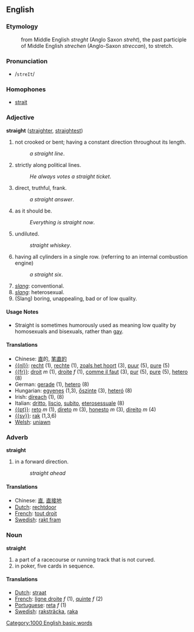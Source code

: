 ==English==

===Etymology===
:from Middle English ''streght'' (Anglo Saxon ''streht''), the past participle of Middle English ''strechen'' (Anglo-Saxon ''streccan''), to stretch.

===Pronunciation===
*/<tt>streIt</tt>/

===Homophones===
*[[strait]]

===Adjective===
'''straight''' ([[straighter]], [[straightest]])
#not crooked or bent; having a constant direction throughout its length.
#:''a straight line''.
#strictly along political lines.
#:''He always votes a straight ticket''.
#direct, truthful, frank.
#:''a straight answer''.
#as it should be.
#:''Everything is straight now''.
#undiluted.
#:''straight whiskey''.
#having all cylinders in a single row. (referring to an internal combustion engine)
#:''a straight six''.
#''[[slang]]'': conventional.
#''[[slang]]'': heterosexual.
#(Slang) boring, unappealing, bad or of low quality.

====Usage Notes====
*Straight is sometimes humorously used as meaning low quality by homosexuals and bisexuals, rather than [[gay]].

====Translations====
*Chinese: [[直]]的, [[笔直的]]
*[[{{nl}}]]: [[recht]] (1), [[rechte]] (1), [[zoals het hoort]] (3), [[puur]] (5), [[pure]] (5)
*[[{{fr}}]]: [[droit]] ''m'' (1), [[droite]] ''f'' (1), [[comme il faut]] (3), [[pur]] (5), [[pure]] (5), [[hetero]] (8)
*German: [[gerade]] (1), [[hetero]] (8)
*Hungarian: [[egyenes]] (1,3), [[őszinte]] (3), [[heteró]] (8)
*Irish: [[díreach]] (1), (8)
*Italian: [[dritto]], [[liscio]], [[subito]], [[eterosessuale]] (8)
*[[{{pt}}]]: [[reto]] ''m'' (1), [[direto]] ''m'' (3), [[honesto]] ''m'' (3), [[direito]] ''m'' (4)
*[[{{sv}}]]: [[rak]] (1,3,6)
*[[Welsh]]: [[uniawn]]

===Adverb===
'''straight'''
#in a forward direction.
#:''straight ahead''

====Translations====
*Chinese: [[直]], [[直接地]]
*[[Dutch]]: [[rechtdoor]]
*[[French]]: [[tout droit]]
*[[Swedish]]: [[rakt fram]]

===Noun===
'''straight'''
#a part of a racecourse or running track that is not curved.
#in poker, five cards in sequence.

====Translations====
*[[Dutch]]: [[straat]]
*[[French]]: [[ligne droite]] ''f'' (1), [[quinte]] ''f'' (2)
*[[Portuguese]]: [[reta]] ''f'' (1)
*[[Swedish]]: [[raksträcka]], [[raka]]
[[Category:1000 English basic words]]